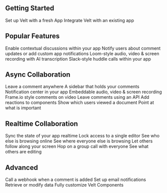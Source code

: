 ## Getting Started
<CardGroup cols={2}>

<Card title="Quickstart" href="/get-started/quickstart" icon="circle-play"  color="#7CE38B" iconType="light">
    Set up Velt with a fresh App
</Card>

<Card title="Setup" href="/get-started/setup" icon="gear" color="#77BDFB" iconType="light">
    Integrate Velt with an existing app
</Card>
</CardGroup>


## Popular Features

<CardGroup cols={2}>
  <Card title="Comments" href="/async-collaboration/comments/overview" icon="comment" color="#FAA356" iconType="light">
    Enable contextual discussions within your app
  </Card>
  <Card title="In-app Notifications" href="/async-collaboration/notifications/overview" icon="bell" color="#FAA356" iconType="light">
    Notify users about comment updates or add custom app notifications
  </Card>
  <Card title="Recorder" href="/async-collaboration/recorder/overview" icon="video" color="#FAA356"  iconType="light">
  Loom-style audio, video & screen recording with AI transcription
  </Card>
  <Card title="Huddle" href="/realtime-collaboration/huddle/overview" icon="headphones" color="#FAA356"  iconType="light">
    Slack-style huddle calls within your app
  </Card>

</CardGroup>

## Async Collaboration

<CardGroup cols={3}>
  <Card title="Comments" href="/async-collaboration/comments/overview" icon="comment" color="#77BDFB" iconType="light">
    Leave a comment anywhere
  </Card>
  <Card title="Comments Sidebar"  href="/async-collaboration/comments-sidebar/overview"icon="sidebar" color="#77BDFB" iconType="light">
    A sidebar that holds your comments
  </Card>
  <Card title="In-app Notifications" href="/async-collaboration/notifications/overview" icon="bell" color="#FAA356" iconType="light">
    Notification center in your app
  </Card>
  <Card title="Recorder" href="/async-collaboration/recorder/overview" icon="video" color="#FAA356"  iconType="light">
  Embeddable audio, video & screen recording
  </Card>
  <Card title="Media Player Comments" href="/async-collaboration/comments/setup/video-player-setup/custom-video-player-setup" icon="circle-play" color="#77BDFB"  iconType="light">
    Frame.io style comments on video
  </Card>
  <Card title="System Comments" href="/api-reference/rest-apis/v2/comments-feature/comment-annotations/add-comment-annotations" icon="server" color="#77BDFB"  iconType="light">
    Leave comments using an API
  </Card>
  <Card title="Reactions" href="/async-collaboration/reactions/overview" icon="heart" color="#FAA356"  iconType="light">
  Add reactions to components
  </Card>
  <Card title="View Analytics" href="/async-collaboration/view-analytics/overview" icon="chart-line" color="#FAA356"  iconType="light">
  Show which users viewed a document
  </Card>
  <Card title="Arrows" href="/async-collaboration/arrows/overview" icon="arrow-up-right" color="#77BDFB" iconType="light">
    Point at what is important
  </Card>
</CardGroup>

## Realtime Collaboration

<CardGroup cols={3}>
  <Card title="Live State Sync" href="/realtime-collaboration/live-state-sync/overview" icon="rotate" color="#7CE38B" iconType="light">
    Sync the state of your app realtime
  </Card>
  <Card title="Single Editor Mode" href="/realtime-collaboration/single-editor-mode/overview" icon="lock" color="#7CE38B" iconType="light">
    Lock access to a single editor
  </Card>
  <Card title="Presence" href="/realtime-collaboration/presence/overview" icon="circle-user" color="#7CE38B" iconType="light">
    See who else is browsing online
  </Card>
  <Card title="Cursors" href="/realtime-collaboration/cursors/overview" icon="arrow-pointer" color="#7CE38B" iconType="light">
   See where everyone else is browsing
  </Card>
  <Card title="Follow Me Mode" href="/realtime-collaboration/flock-mode/overview" icon="bird" color="#7CE38B"  iconType="light">
   Let others follow along your screen
  </Card>
  <Card title="Huddle" href="/realtime-collaboration/huddle/overview" icon="headphones" color="#7CE38B" iconType="light">
    Hop on a group call with everyone
  </Card>
  <Card title="Live Selection" href="/realtime-collaboration/live-selection/overview" icon="square-dashed" color="#7CE38B" iconType="light">
    See what others are editing
  </Card>


</CardGroup>


## Advanced


<CardGroup cols={2}>
  <Card title="Webhooks" href="/webhooks/basic" icon="webhook" color="#CEA5FB" iconType="light">
    Call a webhook when a comment is added
  </Card>
  <Card title="Email Notifications" href="/async-collaboration/comments/notifications#email-notifications"  icon="envelope" color="#CEA5FB" iconType="light">
   Set up email notifications
  </Card>
  <Card title="REST APIs" href="/api-reference/rest-apis"  icon="server" color="#CEA5FB" iconType="light">
   Retrieve or modify data
  </Card>
  <Card title="UI Customization" href="/ui-customization/overview"  icon="paintbrush" color="#CEA5FB" iconType="light">
   Fully customize Velt Components
  </Card>
</CardGroup>






